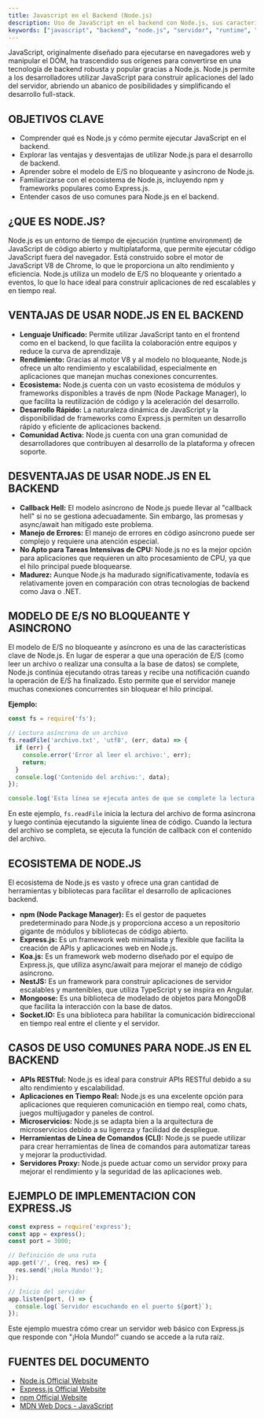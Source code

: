 ```yaml
---
title: Javascript en el Backend (Node.js)
description: Uso de JavaScript en el backend con Node.js, sus características, ventajas y desventajas.
keywords: ["javascript", "backend", "node.js", "servidor", "runtime", "npm", "express", "asincrono", "no bloqueante"]
---
```


JavaScript, originalmente diseñado para ejecutarse en navegadores web y manipular el DOM, ha trascendido sus orígenes para convertirse en una tecnología de backend robusta y popular gracias a Node.js. Node.js permite a los desarrolladores utilizar JavaScript para construir aplicaciones del lado del servidor, abriendo un abanico de posibilidades y simplificando el desarrollo full-stack.

## OBJETIVOS CLAVE

*   Comprender qué es Node.js y cómo permite ejecutar JavaScript en el backend.
*   Explorar las ventajas y desventajas de utilizar Node.js para el desarrollo de backend.
*   Aprender sobre el modelo de E/S no bloqueante y asíncrono de Node.js.
*   Familiarizarse con el ecosistema de Node.js, incluyendo npm y frameworks populares como Express.js.
*   Entender casos de uso comunes para Node.js en el backend.

## ¿QUE ES NODE.JS?

Node.js es un entorno de tiempo de ejecución (runtime environment) de JavaScript de código abierto y multiplataforma, que permite ejecutar código JavaScript fuera del navegador. Está construido sobre el motor de JavaScript V8 de Chrome, lo que le proporciona un alto rendimiento y eficiencia. Node.js utiliza un modelo de E/S no bloqueante y orientado a eventos, lo que lo hace ideal para construir aplicaciones de red escalables y en tiempo real.

## VENTAJAS DE USAR NODE.JS EN EL BACKEND

*   **Lenguaje Unificado:** Permite utilizar JavaScript tanto en el frontend como en el backend, lo que facilita la colaboración entre equipos y reduce la curva de aprendizaje.
*   **Rendimiento:** Gracias al motor V8 y al modelo no bloqueante, Node.js ofrece un alto rendimiento y escalabilidad, especialmente en aplicaciones que manejan muchas conexiones concurrentes.
*   **Ecosistema:** Node.js cuenta con un vasto ecosistema de módulos y frameworks disponibles a través de npm (Node Package Manager), lo que facilita la reutilización de código y la aceleración del desarrollo.
*   **Desarrollo Rápido:** La naturaleza dinámica de JavaScript y la disponibilidad de frameworks como Express.js permiten un desarrollo rápido y eficiente de aplicaciones backend.
*   **Comunidad Activa:** Node.js cuenta con una gran comunidad de desarrolladores que contribuyen al desarrollo de la plataforma y ofrecen soporte.

## DESVENTAJAS DE USAR NODE.JS EN EL BACKEND

*   **Callback Hell:** El modelo asíncrono de Node.js puede llevar al "callback hell" si no se gestiona adecuadamente. Sin embargo, las promesas y async/await han mitigado este problema.
*   **Manejo de Errores:** El manejo de errores en código asíncrono puede ser complejo y requiere una atención especial.
*   **No Apto para Tareas Intensivas de CPU:** Node.js no es la mejor opción para aplicaciones que requieren un alto procesamiento de CPU, ya que el hilo principal puede bloquearse.
*   **Madurez:** Aunque Node.js ha madurado significativamente, todavía es relativamente joven en comparación con otras tecnologías de backend como Java o .NET.

## MODELO DE E/S NO BLOQUEANTE Y ASINCRONO

El modelo de E/S no bloqueante y asíncrono es una de las características clave de Node.js. En lugar de esperar a que una operación de E/S (como leer un archivo o realizar una consulta a la base de datos) se complete, Node.js continúa ejecutando otras tareas y recibe una notificación cuando la operación de E/S ha finalizado. Esto permite que el servidor maneje muchas conexiones concurrentes sin bloquear el hilo principal.

**Ejemplo:**

```javascript
const fs = require('fs');

// Lectura asíncrona de un archivo
fs.readFile('archivo.txt', 'utf8', (err, data) => {
  if (err) {
    console.error('Error al leer el archivo:', err);
    return;
  }
  console.log('Contenido del archivo:', data);
});

console.log('Esta línea se ejecuta antes de que se complete la lectura del archivo.');
```

En este ejemplo, `fs.readFile` inicia la lectura del archivo de forma asíncrona y luego continúa ejecutando la siguiente línea de código. Cuando la lectura del archivo se completa, se ejecuta la función de callback con el contenido del archivo.

## ECOSISTEMA DE NODE.JS

El ecosistema de Node.js es vasto y ofrece una gran cantidad de herramientas y bibliotecas para facilitar el desarrollo de aplicaciones backend.

*   **npm (Node Package Manager):** Es el gestor de paquetes predeterminado para Node.js y proporciona acceso a un repositorio gigante de módulos y bibliotecas de código abierto.
*   **Express.js:** Es un framework web minimalista y flexible que facilita la creación de APIs y aplicaciones web en Node.js.
*   **Koa.js:** Es un framework web moderno diseñado por el equipo de Express.js, que utiliza async/await para mejorar el manejo de código asíncrono.
*   **NestJS:** Es un framework para construir aplicaciones de servidor escalables y mantenibles, que utiliza TypeScript y se inspira en Angular.
*   **Mongoose:** Es una biblioteca de modelado de objetos para MongoDB que facilita la interacción con la base de datos.
*   **Socket.IO:** Es una biblioteca para habilitar la comunicación bidireccional en tiempo real entre el cliente y el servidor.

## CASOS DE USO COMUNES PARA NODE.JS EN EL BACKEND

*   **APIs RESTful:** Node.js es ideal para construir APIs RESTful debido a su alto rendimiento y escalabilidad.
*   **Aplicaciones en Tiempo Real:** Node.js es una excelente opción para aplicaciones que requieren comunicación en tiempo real, como chats, juegos multijugador y paneles de control.
*   **Microservicios:** Node.js se adapta bien a la arquitectura de microservicios debido a su ligereza y facilidad de despliegue.
*   **Herramientas de Línea de Comandos (CLI):** Node.js se puede utilizar para crear herramientas de línea de comandos para automatizar tareas y mejorar la productividad.
*   **Servidores Proxy:** Node.js puede actuar como un servidor proxy para mejorar el rendimiento y la seguridad de las aplicaciones web.

## EJEMPLO DE IMPLEMENTACION CON EXPRESS.JS

```javascript
const express = require('express');
const app = express();
const port = 3000;

// Definición de una ruta
app.get('/', (req, res) => {
  res.send('¡Hola Mundo!');
});

// Inicio del servidor
app.listen(port, () => {
  console.log(`Servidor escuchando en el puerto ${port}`);
});
```

Este ejemplo muestra cómo crear un servidor web básico con Express.js que responde con "¡Hola Mundo!" cuando se accede a la ruta raíz.

## FUENTES DEL DOCUMENTO

*   [Node.js Official Website](https://nodejs.org/)
*   [Express.js Official Website](https://expressjs.com/)
*   [npm Official Website](https://www.npmjs.com/)
*   [MDN Web Docs - JavaScript](https://developer.mozilla.org/en-US/docs/Web/JavaScript)